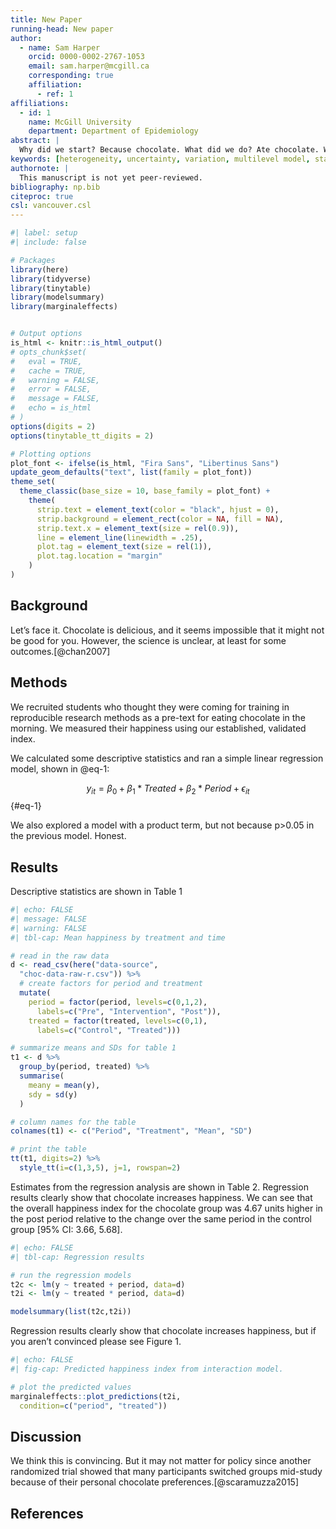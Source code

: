 ```yaml
---
title: New Paper
running-head: New paper
author: 
  - name: Sam Harper
    orcid: 0000-0002-2767-1053
    email: sam.harper@mcgill.ca
    corresponding: true
    affiliation: 
      - ref: 1
affiliations:
  - id: 1
    name: McGill University
    department: Department of Epidemiology
abstract: |
  Why did we start? Because chocolate. What did we do? Ate chocolate. What did we find? It’s delicious. What does it all matter? It's obvious!
keywords: [heterogeneity, uncertainty, variation, multilevel model, statistics, visualization]
authornote: |
  This manuscript is not yet peer-reviewed.
bibliography: np.bib
citeproc: true
csl: vancouver.csl
---
```



```r
#| label: setup
#| include: false

# Packages
library(here)
library(tidyverse)
library(tinytable)
library(modelsummary)
library(marginaleffects)


# Output options
is_html <- knitr::is_html_output()
# opts_chunk$set(
#   eval = TRUE,
#   cache = TRUE,
#   warning = FALSE,
#   error = FALSE,
#   message = FALSE,
#   echo = is_html
# )
options(digits = 2)
options(tinytable_tt_digits = 2)

# Plotting options
plot_font <- ifelse(is_html, "Fira Sans", "Libertinus Sans")
update_geom_defaults("text", list(family = plot_font))
theme_set(
  theme_classic(base_size = 10, base_family = plot_font) +
    theme(
      strip.text = element_text(color = "black", hjust = 0),
      strip.background = element_rect(color = NA, fill = NA),
      strip.text.x = element_text(size = rel(0.9)),
      line = element_line(linewidth = .25),
      plot.tag = element_text(size = rel(1)),
      plot.tag.location = "margin"
    )
)

```

## Background

Let’s face it. Chocolate is delicious, and it seems impossible that it might not be good for you. However, the science is unclear, at least for some outcomes.[@chan2007]

## Methods

We recruited students who thought they were coming for training in reproducible research methods as a pre-text for eating chocolate in the morning. We measured their happiness using our established, validated index.

We calculated some descriptive statistics and ran a simple linear regression model, shown in @eq-1:

$$
y_{it}=\beta_{0} + \beta_{1}*Treated + \beta_{2}*Period + \epsilon_{it}
$$ {#eq-1}

We also explored a model with a product term, but not because p>0.05 in the previous model. Honest.

## Results

Descriptive statistics are shown in Table 1

```r
#| echo: FALSE
#| message: FALSE
#| warning: FALSE
#| tbl-cap: Mean happiness by treatment and time

# read in the raw data
d <- read_csv(here("data-source", 
  "choc-data-raw-r.csv")) %>%
  # create factors for period and treatment
  mutate(
    period = factor(period, levels=c(0,1,2), 
      labels=c("Pre", "Intervention", "Post")),
    treated = factor(treated, levels=c(0,1), 
      labels=c("Control", "Treated")))

# summarize means and SDs for table 1
t1 <- d %>%
  group_by(period, treated) %>%
  summarise(
    meany = mean(y),
    sdy = sd(y)
  )

# column names for the table
colnames(t1) <- c("Period", "Treatment", "Mean", "SD")

# print the table
tt(t1, digits=2) %>% 
  style_tt(i=c(1,3,5), j=1, rowspan=2)
```

Estimates from the regression analysis are shown in Table 2. Regression results clearly show that chocolate increases happiness. We can see that the overall happiness index for the chocolate group was 4.67 units higher in the post period relative to the change over the same period in the control group [95% CI: 3.66, 5.68].

```r
#| echo: FALSE
#| tbl-cap: Regression results

# run the regression models
t2c <- lm(y ~ treated + period, data=d)
t2i <- lm(y ~ treated * period, data=d)

modelsummary(list(t2c,t2i))
```

Regression results clearly show that chocolate increases happiness, but if you aren't convinced please see Figure 1.

```r
#| echo: FALSE
#| fig-cap: Predicted happiness index from interaction model.

# plot the predicted values
marginaleffects::plot_predictions(t2i, 
  condition=c("period", "treated"))
```

## Discussion

We think this is convincing. But it may not matter for policy since another randomized trial showed that many participants switched groups mid-study because of their personal chocolate preferences.[@scaramuzza2015]

## References
